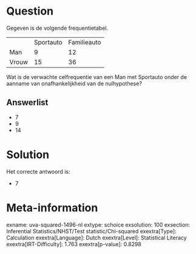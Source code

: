 Question
========

Gegeven is de volgende frequentietabel.

  ------- ----------- -------------
          Sportauto   Familieauto
  Man     9           12
  Vrouw   15          36
  ------- ----------- -------------

Wat is de verwachte celfrequentie van een Man met Sportauto onder de
aanname van onafhankelijkheid van de nulhypothese?

Answerlist
----------

* 7
* 9
* 14

Solution
========

Het correcte antwoord is: 

* 7

Meta-information
================
exname: uva-squared-1496-nl
extype: schoice
exsolution: 100
exsection: Inferential Statistics/NHST/Test statistic/Chi-squared
exextra[Type]: Calculation
exextra[Language]: Dutch
exextra[Level]: Statistical Literacy
exextra[IRT-Difficulty]: 1.763
exextra[p-value]: 0.8298
